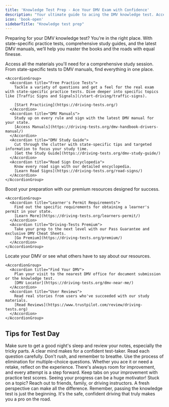 ```yaml
---
title: 'Knowledge Test Prep - Ace Your DMV Exam with Confidence'
description: "Your ultimate guide to acing the DMV knowledge test. Access free practice tests, state-specific study guides, DMV manuals, and expert tips. Prepare smart with Driving-Tests.org and drive away with your learner's permit. Ready, set, pass!"
icon: 'book-open'
sidebarTitle: "Knowledge test prep"
---
```


Preparing for your DMV knowledge test? You're in the right place. With state-specific practice tests, comprehensive study guides, and the latest DMV manuals, we’ll help you master the books and the roads with equal finesse.

<Tabs>
  <Tab title="Study Resources">
    Access all the materials you'll need for a comprehensive study session. From state-specific tests to DMV manuals, find everything in one place.
    
    <AccordionGroup>
      <Accordion title="Free Practice Tests">
        Tackle a variety of questions and get a feel for the real exam with state-specific practice tests. Dive deeper into specific topics like [Traffic Signs and Signals](/start-driving/traffic-signs).

        [Start Practicing](https://driving-tests.org/)
      </Accordion>
      <Accordion title="DMV Manuals">
        Study up on every rule and sign with the latest DMV manual for your state.
        [Access Manuals](https://driving-tests.org/dmv-handbook-drivers-manual/)
      </Accordion>
      <Accordion title="DMV Study Guide">
        Cut through the clutter with state-specific tips and targeted information to focus your study time.
        [Get the Study Guide](https://driving-tests.org/dmv-study-guide/)
      </Accordion>
      <Accordion title="Road Sign Encyclopedia">
        Know every road sign with our detailed encyclopedia.
        [Learn Road Signs](https://driving-tests.org/road-signs/)
      </Accordion>
    </AccordionGroup>
  </Tab>
  
  <Tab title="Prep Programs">
    Boost your preparation with our premium resources designed for success.
    
    <AccordionGroup>
      <Accordion title="Learner's Permit Requirements">
        Find out the specific requirements for obtaining a learner's permit in your state.
        [Learn More](https://driving-tests.org/learners-permit/)
      </Accordion>
      <Accordion title="Driving-Tests Premium">
        Take your prep to the next level with our Pass Guarantee and exclusive DMV Cheat Sheets.
        [Go Premium](https://driving-tests.org/premium/)
      </Accordion>
    </AccordionGroup>
  </Tab>
  
  <Tab title="Support & Feedback">
    Locate your DMV or see what others have to say about our resources.
    
    <AccordionGroup>
      <Accordion title="Find Your DMV">
        Plan your visit to the nearest DMV office for document submission or the knowledge test.
        [DMV Locator](https://driving-tests.org/dmv-near-me/)
      </Accordion>
      <Accordion title="User Reviews">
        Read real stories from users who've succeeded with our study materials.
        [Read Reviews](https://www.trustpilot.com/review/driving-tests.org)
      </Accordion>
    </AccordionGroup>
  </Tab>
</Tabs>


## Tips for Test Day

<AccordionGroup>
  <Accordion title="Before the Test">
    Make sure to get a good night's sleep and review your notes, especially the tricky parts. A clear mind makes for a confident test-taker.
  </Accordion>
  <Accordion title="During the Test">
    Read each question carefully. Don't rush, and remember to breathe. Use the process of elimination for multiple-choice questions.
  </Accordion>
  <Accordion title="After the Test">
    Whether you ace it or need a retake, reflect on the experience. There's always room for improvement, and every attempt is a step forward.
  </Accordion>
</AccordionGroup>

<CardGroup cols={2}>
  <Card title="Track Your Progress" icon="chart-bar">
    Keep tabs on your improvement with practice test scores. Seeing your progress can be a huge motivator!
  </Card>
  <Card title="Ask for Help" icon="question">
    Stuck on a topic? Reach out to friends, family, or driving instructors. A fresh perspective can make all the difference.
  </Card>
</CardGroup>

<Note>
Remember, passing the knowledge test is just the beginning. It's the safe, confident driving that truly makes you a pro on the road.
</Note>
